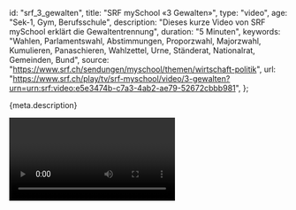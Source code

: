 
  id: "srf_3_gewalten",
  title: "SRF mySchool «3 Gewalten»",
  type: "video",
  age: "Sek-1, Gym, Berufsschule",
  description:
    "Dieses kurze Video von SRF mySchool erklärt die Gewaltentrennung",
  duration: "5 Minuten",
  keywords:
    "Wahlen, Parlamentswahl, Abstimmungen, Proporzwahl, Majorzwahl, Kumulieren, Panaschieren, Wahlzettel, Urne, Ständerat, Nationalrat, Gemeinden, Bund",
  source: "https://www.srf.ch/sendungen/myschool/themen/wirtschaft-politik",
  url:
    "https://www.srf.ch/play/tv/srf-myschool/video/3-gewalten?urn=urn:srf:video:e5e3474b-c7a3-4ab2-ae79-52672cbbb981",
};

<Ref source={meta.source}>
  <p>{meta.description}</p>
  <Video url={meta.url} />
</Ref>
